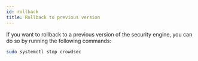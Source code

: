 ```yaml
---
id: rollback
title: Rollback to previous version
---
```


If you want to rollback to a previous version of the security engine, you can do so by running the following commands:

```bash
sudo systemctl stop crowdsec
```